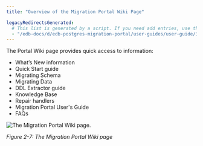 ```yaml
---
title: "Overview of the Migration Portal Wiki Page"

legacyRedirectsGenerated:
  # This list is generated by a script. If you need add entries, use the `legacyRedirects` key.
  - "/edb-docs/d/edb-postgres-migration-portal/user-guides/user-guide/3.1.0/mp_overview_wiki.html"
---
```


<div id="mp_overview_wiki" class="registered_link"></div>

The Portal Wiki page provides quick access to information:

-   What’s New information
-   Quick Start guide
-   Migrating Schema
-   Migrating Data
-   DDL Extractor guide
-   Knowledge Base
-   Repair handlers
-   Migration Portal User's Guide
-   FAQs

![The Migration Portal Wiki page.](../images/mp_overview_wiki.png)

*Figure 2-7: The Migration Portal Wiki page*
